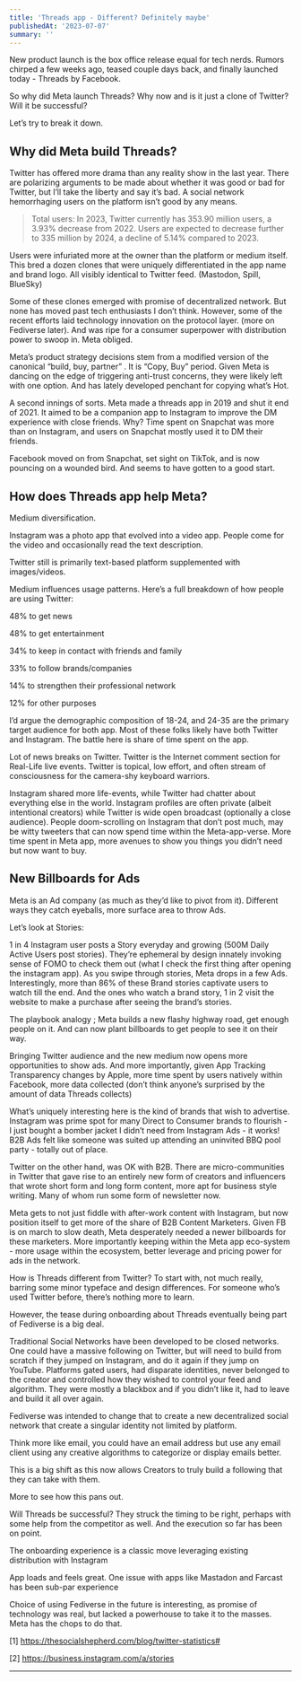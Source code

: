```yaml
---
title: 'Threads app - Different? Definitely maybe'
publishedAt: '2023-07-07'
summary: ''
---
```


New product launch is the box office release equal for tech nerds. Rumors chirped a few weeks ago, teased couple days back, and finally launched today - Threads by Facebook.

So why did Meta launch Threads? Why now and is it just a clone of Twitter? Will it be successful?

Let’s try to break it down.

## Why did Meta build Threads?

Twitter has offered more drama than any reality show in the last year. There are polarizing arguments to be made about whether it was good or bad for Twitter, but I’ll take the liberty and say it’s bad. A social network hemorrhaging users on the platform isn’t good by any means.

> Total users: In 2023, Twitter currently has 353.90 million users, a 3.93% decrease from 2022. Users are expected to decrease further to 335 million by 2024, a decline of 5.14% compared to 2023.

Users were infuriated more at the owner than the platform or medium itself. This bred a dozen clones that were uniquely differentiated in the app name and brand logo. All visibly identical to Twitter feed. (Mastodon, Spill, BlueSky)

Some of these clones emerged with promise of decentralized network. But none has moved past tech enthusiasts I don’t think. However, some of the recent efforts laid technology innovation on the protocol layer. (more on Fediverse later). And was ripe for a consumer superpower with distribution power to swoop in. Meta obliged.

Meta’s product strategy decisions stem from a modified version of the canonical “build, buy, partner” . It is “Copy, Buy” period. Given Meta is dancing on the edge of triggering anti-trust concerns, they were likely left with one option. And has lately developed penchant for copying what’s Hot.

A second innings of sorts. Meta made a threads app in 2019 and shut it end of 2021. It aimed to be a companion app to Instagram to improve the DM experience with close friends. Why? Time spent on Snapchat was more than on Instagram, and users on Snapchat mostly used it to DM their friends.

Facebook moved on from Snapchat, set sight on TikTok, and is now pouncing on a wounded bird. And seems to have gotten to a good start.


## How does Threads app help Meta?

Medium diversification.

Instagram was a photo app that evolved into a video app. People come for the video and occasionally read the text description.

Twitter still is primarily text-based platform supplemented with images/videos.

Medium influences usage patterns. Here’s a full breakdown of how people are using Twitter:

48% to get news

48% to get entertainment

34% to keep in contact with friends and family

33% to follow brands/companies

14% to strengthen their professional network

12% for other purposes

I’d argue the demographic composition of 18-24, and 24-35 are the primary target audience for both app. Most of these folks likely have both Twitter and Instagram. The battle here is share of time spent on the app.

Lot of news breaks on Twitter. Twitter is the Internet comment section for Real-Life live events. Twitter is topical, low effort, and often stream of consciousness for the camera-shy keyboard warriors.

Instagram shared more life-events, while Twitter had chatter about everything else in the world. lnstagram profiles are often private (albeit intentional creators) while Twitter is wide open broadcast (optionally a close audience). People doom-scrolling on Instagram that don’t post much, may be witty tweeters that can now spend time within the Meta-app-verse. More time spent in Meta app, more avenues to show you things you didn’t need but now want to buy.

## New Billboards for Ads

Meta is an Ad company (as much as they’d like to pivot from it). Different ways they catch eyeballs, more surface area to throw Ads.

Let’s look at Stories:

1 in 4 Instagram user posts a Story everyday and growing (500M Daily Active Users post stories). They’re ephemeral by design innately invoking sense of FOMO to check them out (what I check the first thing after opening the instagram app). As you swipe through stories, Meta drops in a few Ads. Interestingly, more than 86% of these Brand stories captivate users to watch till the end. And the ones who watch a brand story, 1 in 2 visit the website to make a purchase after seeing the brand’s stories.

The playbook analogy ; Meta builds a new flashy highway road, get enough people on it. And can now plant billboards to get people to see it on their way.

Bringing Twitter audience and the new medium now opens more opportunities to show ads. And more importantly, given App Tracking Transparency changes by Apple, more time spent by users natively within Facebook, more data collected (don’t think anyone’s surprised by the amount of data Threads collects)

What’s uniquely interesting here is the kind of brands that wish to advertise. Instagram was prime spot for many Direct to Consumer brands to flourish - I just bought a bomber jacket I didn’t need from Instagram Ads - it works! B2B Ads felt like someone was suited up attending an uninvited BBQ pool party - totally out of place.

Twitter on the other hand, was OK with B2B. There are micro-communities in Twitter that gave rise to an entirely new form of creators and influencers that wrote short form and long form content, more apt for business style writing. Many of whom run some form of newsletter now.

Meta gets to not just fiddle with after-work content with Instagram, but now position itself to get more of the share of B2B Content Marketers. Given FB is on march to slow death, Meta desperately needed a newer billboards for these marketers. More importantly keeping within the Meta app eco-system - more usage within the ecosystem, better leverage and pricing power for ads in the network.


How is Threads different from Twitter?
To start with, not much really, barring some minor typeface and design differences. For someone who’s used Twitter before, there’s nothing more to learn.

However, the tease during onboarding about Threads eventually being part of Fediverse is a big deal.

Traditional Social Networks have been developed to be closed networks. One could have a massive following on Twitter, but will need to build from scratch if they jumped on Instagram, and do it again if they jump on YouTube. Platforms gated users, had disparate identities, never belonged to the creator and controlled how they wished to control your feed and algorithm. They were mostly a blackbox and if you didn’t like it, had to leave and build it all over again.

Fediverse was intended to change that to create a new decentralized social network that create a singular identity not limited by platform.


Think more like email, you could have an email address but use any email client using any creative algorithms to categorize or display emails better.

This is a big shift as this now allows Creators to truly build a following that they can take with them.

More to see how this pans out.

Will Threads be successful?
They struck the timing to be right, perhaps with some help from the competitor as well. And the execution so far has been on point.

The onboarding experience is a classic move leveraging existing distribution with Instagram

App loads and feels great. One issue with apps like Mastadon and Farcast has been sub-par experience

Choice of using Fediverse in the future is interesting, as promise of technology was real, but lacked a powerhouse to take it to the masses. Meta has the chops to do that.

[1] https://thesocialshepherd.com/blog/twitter-statistics#

[2] https://business.instagram.com/a/stories

--------------